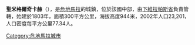 '''聖米格爾奇卡赫'''（{{lang-es|San Miguel Chicaj}}），是[[危地馬拉|危地馬拉]]的城鎮，位於該國中部，由[[下維拉帕斯省|下維拉帕斯省]]負責管轄，始建於1803年，面積300平方公里，海拔高度944米，2002年人口23,201，人口密度每平方公里77.34人。

{{coord|15|06|N|90|24|W|display=title|region:GT_type:city_source:GNS-enwiki}}

{{Guatemala-geo-stub}}
[[Category:危地馬拉城市|Category:危地馬拉城市]]